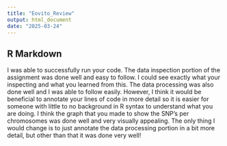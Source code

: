 ```yaml
---
title: "Eovito_Review"
output: html_document
date: "2025-03-24"
---
```


## R Markdown

I was able to successfully run your code. The data inspection portion of the assignment was done well and easy to follow. I could see exactly what your inspecting and what you learned from this. The data processing was also done well and I was able to follow easily. However, I think it would be beneficial to annotate your lines of code in more detail so it is easier for someone with little to no background in R syntax to understand what you are doing. I think the graph that you made to show the SNP's per chromosomes was done well and very visually appealing. The only thing I would change is to just annotate the data processing portion in a bit more detail, but other than that it was done very well!